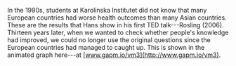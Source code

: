 
In the 1990s, students at Karolinska Institutet did not know that many European countries had worse health outcomes than many Asian countries. These are the results that Hans show in his first TED talk---Rosling (2006). Thirteen years later, when we wanted to check whether people's knowledge had improved, we could no longer use the original questions since the European countries had managed to caught up. This is shown in the animated graph here---at [www.gapm.io/vm3](http://www.gapm.io/vm3).